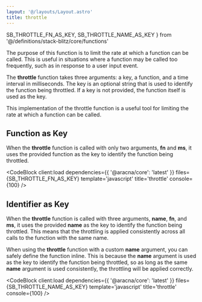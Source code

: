 ```yaml
---
layout: '@/layouts/Layout.astro'
title: throttle
---
```


  SB_THROTTLE_FN_AS_KEY,
  SB_THROTTLE_NAME_AS_KEY
} from '@/definitions/stack-blitz/core/functions'

The purpose of this function is to limit the rate at which a function can be called. This is useful in situations where a function may be called too frequently, such as in response to a user input event.

The **throttle** function takes three arguments: a key, a function, and a time interval in milliseconds. The key is an optional string that is used to identify the function being throttled. If a key is not provided, the function itself is used as the key.

This implementation of the throttle function is a useful tool for limiting the rate at which a function can be called.

## Function as Key

When the **throttle** function is called with only two arguments, **fn** and **ms**, it uses the provided function as the key to identify the function being throttled.

<CodeBlock
  client:load
  dependencies={{ '@aracna/core': 'latest' }}
  files={SB_THROTTLE_FN_AS_KEY}
  template='javascript'
  title='throttle'
  console={100}
/>

## Identifier as Key

When the **throttle** function is called with three arguments, **name**, **fn**, and **ms**, it uses the provided **name** as the key to identify the function being throttled. This means that the throttling is applied consistently across all calls to the function with the same name.

When using the **throttle** function with a custom **name** argument, you can safely define the function inline. This is because the **name** argument is used as the key to identify the function being throttled, so as long as the same **name** argument is used consistently, the throttling will be applied correctly.

<CodeBlock
  client:load
  dependencies={{ '@aracna/core': 'latest' }}
  files={SB_THROTTLE_NAME_AS_KEY}
  template='javascript'
  title='throttle'
  console={100}
/>
